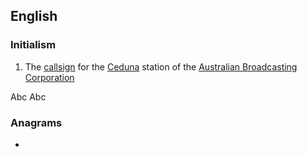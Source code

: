 {{also|ABCs|abc's|ABC's}}
==English==

===Initialism===
{{en-initialism}}

# The [[callsign]] for the [[Ceduna]] station of the [[Australian Broadcasting Corporation]]
Abc
Abc

===Anagrams===
* {{anagrams|en|B. A. Sc.|B.A.Sc.|BACS|BASc|SABC|SCBA|bacs|cabs|scab}}